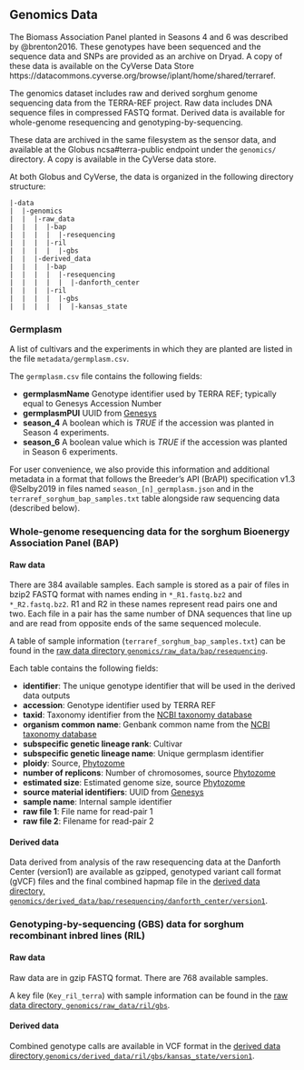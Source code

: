 
## Genomics Data

The Biomass Association Panel planted in Seasons 4 and 6 was described by @brenton2016. These genotypes have been sequenced and the sequence data and SNPs are provided as an archive on Dryad. A copy of these data is available on the CyVerse Data Store https://datacommons.cyverse.org/browse/iplant/home/shared/terraref.

The genomics dataset includes raw and derived sorghum genome sequencing data from the TERRA-REF project. Raw data includes DNA sequence files in compressed FASTQ format. Derived data is available for whole-genome resequencing and genotyping-by-sequencing.

These data are archived in the same filesystem as the sensor data, and available at the Globus ncsa#terra-public endpoint under the `genomics/` directory. A copy is available in the CyVerse data store. 

At both Globus and CyVerse, the data is organized in the following directory structure:

```
|-data
|  |-genomics
|  |  |-raw_data
|  |  |  |-bap
|  |  |  |  |-resequencing
|  |  |  |-ril
|  |  |  |  |-gbs
|  |  |-derived_data
|  |  |  |-bap
|  |  |  |  |-resequencing
|  |  |  |  |  |-danforth_center
|  |  |  |-ril
|  |  |  |  |-gbs
|  |  |  |  |  |-kansas_state
```

### Germplasm

 A list of cultivars and the experiments in which they are planted are listed in the file `metadata/germplasm.csv`.

 The `germplasm.csv` file contains the following fields:

* **germplasmName** Genotype identifier used by TERRA REF; typically equal to Genesys Accession Number
* **germplasmPUI** UUID from [Genesys](https://www.genesys-pgr.org)
* **season_4** A boolean which is _TRUE_ if the accession was planted in Season 4 experiments.
* **season_6** A boolean value which is _TRUE_ if the accession was planted in Season 6 experiments.

For user convenience, we also provide this information and additional metadata in a format that follows the Breeder's API (BrAPI) specification v1.3 @Selby2019 in files named `season_[n]_germplasm.json` and in the `terraref_sorghum_bap_samples.txt` table alongside raw sequencing data (described below).

### Whole-genome resequencing data for the sorghum Bioenergy Association Panel (BAP)

#### Raw data

There are 384 available samples. Each sample is stored as a pair of files in bzip2 FASTQ format with names ending in `*_R1.fastq.bz2` and `*_R2.fastq.bz2`. 
R1 and R2 in these names represent read pairs one and two.
Each file in a pair has the same number of DNA sequences that line up and are read from opposite ends of the same sequenced molecule.

A table of sample information (`terraref_sorghum_bap_samples.txt`) can be found in the
[raw data directory `genomics/raw_data/bap/resequencing`](https://datacommons.cyverse.org/browse/iplant/home/shared/terraref/genomics/raw_data/bap/resequencing).

Each table contains the following fields:

* **identifier**: The unique genotype identifier that will be used in the derived data outputs
* **accession**: Genotype identifier used by TERRA REF
* **taxid**: Taxonomy identifier from the [NCBI taxonomy database](https://www.ncbi.nlm.nih.gov/Taxonomy/Browser/wwwtax.cgi?id=4558)
* **organism common name**: Genbank common name from the [NCBI taxonomy database](https://www.ncbi.nlm.nih.gov/Taxonomy/Browser/wwwtax.cgi?id=4558)
* **subspecific genetic lineage rank**: Cultivar
* **subspecific genetic lineage name**: Unique germplasm identifier
* **ploidy**: Source, [Phytozome](https://phytozome.jgi.doe.gov/pz/portal.html#!info?alias=Org_Sbicolor)
* **number of replicons**: Number of chromosomes, source [Phytozome](https://phytozome.jgi.doe.gov/pz/portal.html#!info?alias=Org_Sbicolor)
* **estimated size**: Estimated genome size, source [Phytozome](https://phytozome.jgi.doe.gov/pz/portal.html#!info?alias=Org_Sbicolor)
* **source material identifiers**: UUID from [Genesys](https://www.genesys-pgr.org)
* **sample name**: Internal sample identifier
* **raw file 1**: File name for read-pair 1
* **raw file 2**: Filename for read-pair 2

#### Derived data

Data derived from analysis of the raw resequencing data at the Danforth Center (version1)
are available as gzipped, genotyped variant call format (gVCF) files and the final
combined hapmap file in the
 [derived data directory,  `genomics/derived_data/bap/resequencing/danforth_center/version1`](https://datacommons.cyverse.org/browse/iplant/home/shared/terraref/genomics/derived_data/bap/resequencing/danforth_center/version1).

### Genotyping-by-sequencing (GBS) data for sorghum recombinant inbred lines (RIL)

#### Raw data

Raw data are in gzip FASTQ format. There are 768 available samples.

A key file (`Key_ril_terra`) with sample information can be found in the
[raw data directory, `genomics/raw_data/ril/gbs`](https://datacommons.cyverse.org/browse/iplant/home/shared/terraref/genomics/raw_data/ril/gbs).

#### Derived data

Combined genotype calls are available in VCF format in the
[derived data directory,\newline `genomics/derived_data/ril/gbs/kansas_state/version1`](https://datacommons.cyverse.org/browse/iplant/home/shared/terraref/genomics/derived_data/ril/gbs/kansas_state/version1).
